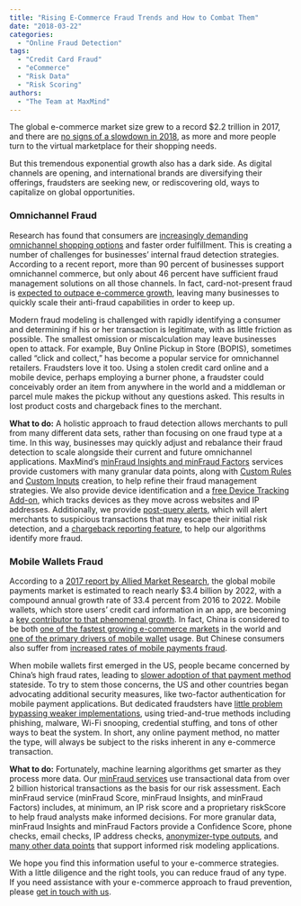 ```yaml
---
title: "Rising E-Commerce Fraud Trends and How to Combat Them"
date: "2018-03-22"
categories:
  - "Online Fraud Detection"
tags:
  - "Credit Card Fraud"
  - "eCommerce"
  - "Risk Data"
  - "Risk Scoring"
authors:
  - "The Team at MaxMind"
---
```


The global e-commerce market size grew to a record $2.2 trillion in 2017, and
there are [no signs of a slowdown in
2018](https://www.researchandmarkets.com/research/hvj5vs/global_ecommerce?w=12),
as more and more people turn to the virtual marketplace for their shopping
needs.

But this tremendous exponential growth also has a dark side. As digital channels
are opening, and international brands are diversifying their offerings,
fraudsters are seeking new, or rediscovering old, ways to capitalize on global
opportunities.

### **Omnichannel Fraud**

Research has found that consumers are [increasingly demanding omnichannel
shopping options](https://hbr.org/2017/01/a-study-of-46000-shoppers-shows-that-omnichannel-retailing-works)
and faster order fulfillment. This is creating a number of challenges for
businesses’ internal fraud detection strategies. According to a recent report,
more than 90 percent of businesses support omnichannel commerce, but only about
46 percent have sufficient fraud management solutions on all those channels. In
fact, card-not-present fraud is [expected to outpace e-commerce
growth](https://www.thepaypers.com/interviews/fraud-solutions-for-order-reviews-are-of-seminal-importance-for-ecommerce/771568-38),
leaving many businesses to quickly scale their anti-fraud capabilities in order
to keep up.

Modern fraud modeling is challenged with rapidly identifying a consumer and
determining if his or her transaction is legitimate, with as little friction as
possible. The smallest omission or miscalculation may leave businesses open to
attack. For example, Buy Online Pickup in Store (BOPIS), sometimes called “click
and collect,” has become a popular service for omnichannel retailers. Fraudsters
love it too. Using a stolen credit card online and a mobile device, perhaps
employing a burner phone, a fraudster could conceivably order an item from
anywhere in the world and a middleman or parcel mule makes the pickup without
any questions asked. This results in lost product costs and chargeback fines to
the merchant.

**What to do:** A holistic approach to fraud detection allows merchants to pull
from many different data sets, rather than focusing on one fraud type at a time.
In this way, businesses may quickly adjust and rebalance their fraud detection
to scale alongside their current and future omnichannel applications. MaxMind’s
[minFraud Insights and minFraud
Factors](https://www.maxmind.com/en/minfraud-services) services provide
customers with many granular data points, along with [Custom
Rules](https://www.maxmind.com/en/minfraud-custom-rules) and [Custom
Inputs](https://www.maxmind.com/en/minfraud-custom-inputs) creation, to help
refine their fraud management strategies. We also provide device identification
and a [free Device Tracking Add-on](https://dev.maxmind.com/minfraud/device/),
which tracks devices as they move across websites and IP addresses.
Additionally, we provide [post-query
alerts](https://www.maxmind.com/en/minfraud-getting-started), which will alert
merchants to suspicious transactions that may escape their initial risk
detection, and a [chargeback reporting
feature](https://dev.maxmind.com/minfraud/chargeback/), to help our algorithms
identify more fraud.

### **Mobile Wallets Fraud**

According to a [2017 report by Allied Market
Research](https://www.alliedmarketresearch.com/mobile-payments-market), the
global mobile payments market is estimated to reach nearly $3.4 billion by 2022,
with a compound annual growth rate of 33.4 percent from 2016 to 2022. Mobile
wallets, which store users’ credit card information in an app, are becoming a
[key contributor to that phenomenal
growth](https://www.businessinsider.com/mastercard-study-shows-mobile-wallets-are-growing-2017-3).
In fact, China is considered to be both [one of the fastest growing e-commerce
markets](https://www.paymentscardsandmobile.com/fastest-growing-e-commerce-markets/)
in the world and [one of the primary drivers of mobile
wallet](https://tender-retail.acceo.com/blog/chinese-tourists-are-adopting-mobile-payments-for-shopping-abroad-2/)
usage. But Chinese consumers also suffer from [increased rates of mobile payments
fraud](https://paymentweek.com/2018-1-22-unionpay-mobile-payment-fraud-rise-china/).

When mobile wallets first emerged in the US, people became concerned by China’s
high fraud rates, leading to [slower adoption of that payment
method](https://www.cardtrak.com/data/97380/consumers-love-mobile-wallets-fraud-fear-powerful-inhibitor) stateside. To try to stem those concerns, the US and other countries began advocating additional security measures, like two-factor authentication for mobile payment applications. But dedicated fraudsters have [little problem bypassing weaker implementations](https://shahmeeramir.com/4-methods-to-bypass-two-factor-authentication-2b0075d9eb5f), using tried-and-true methods including phishing, malware, Wi-Fi snooping, credential stuffing, and tons of other ways to beat the system. In short, any online payment method, no matter the type, will always be subject to the risks inherent in any e-commerce transaction.

**What to do:** Fortunately, machine learning algorithms get smarter as they
process more data. Our [minFraud
services](https://www.maxmind.com/en/minfraud-services) use transactional data
from over 2 billion historical transactions as the basis for our risk
assessment. Each minFraud service (minFraud Score, minFraud Insights, and
minFraud Factors) includes, at minimum, an IP risk score and a proprietary
riskScore to help fraud analysts make informed decisions. For more granular
data, minFraud Insights and minFraud Factors provide a Confidence Score, phone
checks, email checks, IP address checks, [anonymizer-type
outputs](https://dev.maxmind.com/minfraud/release-notes/), and [many other data
points](https://www.maxmind.com/en/minfraud-service-comparison) that support
informed risk modeling applications.

We hope you find this information useful to your e-commerce strategies. With a
little diligence and the right tools, you can reduce fraud of any type. If you
need assistance with your e-commerce approach to fraud prevention, please [get
in touch with us](https://www.maxmind.com/en/company/contact-us).

